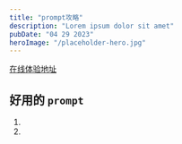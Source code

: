 ```yaml
---
title: "prompt攻略"
description: "Lorem ipsum dolor sit amet"
pubDate: "04 29 2023"
heroImage: "/placeholder-hero.jpg"
---
```


[在线体验地址](https://chatgpt-web-production-16a0.up.railway.app/#/)

## 好用的 `prompt`
1. <Clipboard client:visible text="let's think step by step " />
1. <Clipboard client:visible text="let's think step by step " />


<Prompt client:visible>
	
</Prompt>